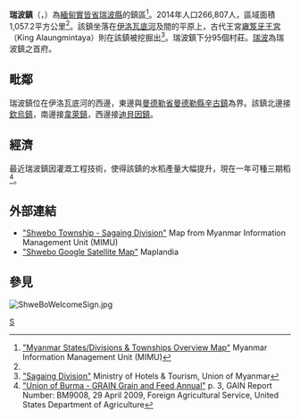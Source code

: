 {{Infobox settlement
|name = 瑞波鎮
|native_name = {{lang|my|ရွှေဘိုမြို့နယ်}}
|settlement_type = [[瑞波縣|瑞波縣]]鎮區
|image_skyline = 
|image_map = Shwebo Township.svg
|mapsize = 
|map_caption = 瑞波鎮在實皆省的位置
|seat = [[瑞波|瑞波]]
|seat_type = 首府
|subdivision_type = 國家
|subdivision_name = {{flag|Burma}}
|subdivision_type1 = [[缅甸行政区划|省邦]]
|subdivision_name1 = [[實皆省|實皆省]]
|subdivision_type2 = [[縣_(緬甸)|縣]]
|subdivision_name2 = [[瑞波縣|瑞波縣]]
|area_total_km2 = 1,057.2
|population_footnotes =<ref name="citypopulation">[http://www.citypopulation.de/php/myanmar-admin.php MYANMAR: Administrative Division]. Citypopulation. 2015-11-18</ref>
|population = 266,807
|population_as_of = 2014
|population_density_km2 = 252.38
|coordinates_display = inline,title
|coordinates_region = MM
|latNS = N
|latd = 22
|latm = 34
|lats = 00
|longEW = E
|longd = 95
|longm = 42
|longs = 00
|elevation_ft = 
|elevation_m = 
|timezone = [[Myanmar_Standard_Time|MST]]
|utc_offset = +6:30
|website =
}}

'''瑞波鎮'''（{{lang-my|ရွှေဘိုမြို့နယ်}}，{{lang-en|Shwebo Township}}）為[[緬甸|緬甸]][[實皆省|實皆省]][[瑞波縣|瑞波縣]]的鎮區<ref name="MIMU001">[http://www.burmalibrary.org/docs6/MIMU001_A3_SD%20&%20Township%20Overview.pdf "Myanmar States/Divisions & Townships Overview Map"] {{Wayback|url=http://www.burmalibrary.org/docs6/MIMU001_A3_SD%20%26%20Township%20Overview.pdf |date=20101203160828 }} Myanmar Information Management Unit (MIMU)</ref>。2014年人口266,807人，區域面積1,057.2平方公里<ref name=citypopulation/>。該鎮坐落在[[伊洛瓦底河|伊洛瓦底河]]及{{link-en|穆河|Mu River}}間的平原上，古代王宮[[雍笈牙|雍笈牙王宮]]（King Alaungmintaya）則在該鎮被挖掘出<ref>[http://www.myanmar.gov.mm/ministry/hotel/fact/st_div/sagaing.html "Sagaing Division"] {{Wayback|url=http://www.myanmar.gov.mm/ministry/hotel/fact/st_div/sagaing.html |date=20090814144445 }} Ministry of Hotels & Tourism, Union of Myanmar</ref>。瑞波鎮下分95個村莊。[[瑞波|瑞波]]為瑞波鎮之首府。

==毗鄰==
瑞波鎮位在伊洛瓦底河的西邊，東邊與[[曼德勒省|曼德勒省]][[曼德勒縣|曼德勒縣]][[辛古鎮|辛古鎮]]為界。該鎮北邊接[[欽烏鎮|欽烏鎮]]，南邊接[[韋萊鎮|韋萊鎮]]，西邊接[[迪貝因鎮|迪貝因鎮]]。

==經濟==
最近瑞波鎮因灌溉工程技術，使得該鎮的水稻產量大幅提升，現在一年可種三期稻<ref>[http://gain.fas.usda.gov/Recent%20GAIN%20Publications/Commodity%20Report_GRAIN%20_Rangoon_Burma%20-%20Union%20of_4-29-2009.pdf "Union of Burma - GRAIN Grain and Feed Annual"] {{Wayback|url=http://gain.fas.usda.gov/Recent%20GAIN%20Publications/Commodity%20Report_GRAIN%20_Rangoon_Burma%20-%20Union%20of_4-29-2009.pdf |date=20160303194601 }} p. 3, GAIN Report Number: BM9008, 29 April 2009, Foreign Agricultural Service, United States Department of Agriculture</ref>。

==外部連結==
* [http://www.themimu.info/MapsInfo/Sagaing/MIMU154v01_100608_Shwebo%20Ts-Sagaing%20Div_A1.pdf "Shwebo Township - Sagaing Division"]{{dead link|date=2018年1月 |bot=InternetArchiveBot |fix-attempted=yes }} Map from Myanmar Information Management Unit (MIMU)
* [http://www.maplandia.com/burma/sagaing/shwebo/ "Shwebo Google Satellite Map"] {{Wayback|url=http://www.maplandia.com/burma/sagaing/shwebo/ |date=20170716101636 }} Maplandia

==參見==
[[File:ShweBoWelcomeSign.jpg|thumb]]
{{Reflist}}

{{Sagaing Region|state=collapsed}}

[[Category:實皆省鎮區|S]]